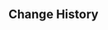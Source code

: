 {{Event
|name              = Test Run - Tartaglia, Rosaria, Fischl
|image             = Test Run - Character Trial Event Tartaglia-Rosaria-Fischl.png
|type              = In-Game
|type2             = Test Run
|time_known        = yes
|time_start        = 2021-04-06 18:00:00
|time_start_offset = GMT+8
|time_end          = 2021-04-27 14:59:59
}}

{{Test Run
|character_5_1 = Tartaglia
|rewards_5_1   = Primogem*20
|party_5_1     = Kaeya
|character_4_1 = Rosaria
|rewards_4_1   = Adventurer's Experience*6
|party_4_1     = 
|character_4_2 = Fischl
|rewards_4_2   = Mystic Enhancement Ore*3
|party_4_2     = Amber,Kaeya
|wish          = Farewell of Snezhnaya/2021-04-06
}}

<noinclude>
==Change History==
{{Change History|1.4}}
</noinclude>